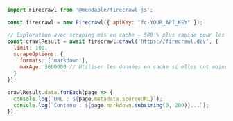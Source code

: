 ```javascript JavaScript
import Firecrawl from '@mendable/firecrawl-js';

const firecrawl = new Firecrawl({ apiKey: "fc-YOUR_API_KEY" });

// Exploration avec scraping mis en cache — 500 % plus rapide pour les pages consultées récemment
const crawlResult = await firecrawl.crawl('https://firecrawl.dev', {
  limit: 100,
  scrapeOptions: {
    formats: ['markdown'],
    maxAge: 3600000 // Utiliser les données en cache si elles ont moins d’une heure
  }
});

crawlResult.data.forEach(page => {
  console.log(`URL : ${page.metadata.sourceURL}`);
  console.log(`Contenu : ${page.markdown.substring(0, 200)}...`);
});
```
